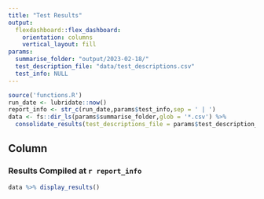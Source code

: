 ```yaml
---
title: "Test Results"
output: 
  flexdashboard::flex_dashboard:
    orientation: columns
    vertical_layout: fill
params:
  summarise_folder: "output/2023-02-18/"
  test_description_file: "data/test_descriptions.csv"
  test_info: NULL
---
```


```r
source('functions.R')
run_date <- lubridate::now()
report_info <- str_c(run_date,params$test_info,sep = ' | ')
data <- fs::dir_ls(params$summarise_folder,glob = '*.csv') %>% 
  consolidate_results(test_descriptions_file = params$test_description_file)
```

Column
-----------------------------------------------------------------------

### Results Compiled at `r report_info`

```r
data %>% display_results()
```

